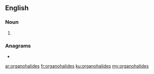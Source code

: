 ==English==

===Noun===
{{head|en|noun plural form}}

# {{plural of|organohalide|lang=en}}

===Anagrams===
* {{l|en|radiohalogens}}

[[ar:organohalides]]
[[fr:organohalides]]
[[ku:organohalides]]
[[my:organohalides]]